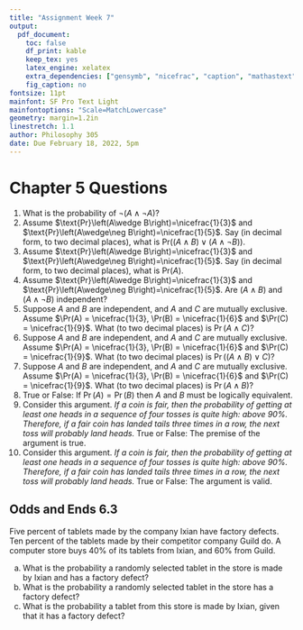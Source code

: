 ```yaml
---
title: "Assignment Week 7"
output:
  pdf_document:
    toc: false
    df_print: kable
    keep_tex: yes
    latex_engine: xelatex
    extra_dependencies: ["gensymb", "nicefrac", "caption", "mathastext"]
    fig_caption: no
fontsize: 11pt
mainfont: SF Pro Text Light
mainfontoptions: "Scale=MatchLowercase"
geometry: margin=1.2in
linestretch: 1.1
author: Philosophy 305
date: Due February 18, 2022, 5pm
---
```


# Chapter 5 Questions

1. What is the probability of $\neg\left(A\wedge\neg A\right)$?
2. Assume $\text{Pr}\left(A\wedge B\right)=\nicefrac{1}{3}$ and $\text{Pr}\left(A\wedge\neg B\right)=\nicefrac{1}{5}$. Say (in decimal form, to two decimal places), what is $\text{Pr}\left(\left(A\wedge B\right)\vee\left(A\wedge\neg B\right)\right)$.
3. Assume $\text{Pr}\left(A\wedge B\right)=\nicefrac{1}{3}$ and $\text{Pr}\left(A\wedge\neg B\right)=\nicefrac{1}{5}$. Say (in decimal form, to two decimal places), what is $\text{Pr}\left(A\right)$.
4. Assume $\text{Pr}\left(A\wedge B\right)=\nicefrac{1}{3}$ and $\text{Pr}\left(A\wedge\neg B\right)=\nicefrac{1}{5}$. Are $\left(A\wedge B\right)$ and $\left(A\wedge\neg B\right)$ independent?
5. Suppose $A$ and $B$ are independent, and $A$ and $C$ are mutually exclusive. Assume $\Pr(A) = \nicefrac{1}{3}, \Pr(B) = \nicefrac{1}{6}$ and $\Pr(C) = \nicefrac{1}{9}$. What (to two decimal places) is $\Pr(A \wedge C)$?
6. Suppose $A$ and $B$ are independent, and $A$ and $C$ are mutually exclusive. Assume $\Pr(A) = \nicefrac{1}{3}, \Pr(B) = \nicefrac{1}{6}$ and $\Pr(C) = \nicefrac{1}{9}$. What (to two decimal places) is $\Pr((A \wedge B) \vee C)$?
7. Suppose $A$ and $B$ are independent, and $A$ and $C$ are mutually exclusive. Assume $\Pr(A) = \nicefrac{1}{3}, \Pr(B) = \nicefrac{1}{6}$ and $\Pr(C) = \nicefrac{1}{9}$. What (to two decimal places) is $\Pr(A \wedge B)$?
8. True or False: If $\Pr(A) = \Pr(B)$ then $A$ and $B$ must be logically equivalent.
9. Consider this argument. _If a coin is fair, then the probability of getting at least one heads in a sequence of four tosses is quite high: above 90%. Therefore, if a fair coin has landed tails three times in a row, the next toss will probably land heads._ True or False: The premise of the argument is true.
10. Consider this argument. _If a coin is fair, then the probability of getting at least one heads in a sequence of four tosses is quite high: above 90%. Therefore, if a fair coin has landed tails three times in a row, the next toss will probably land heads._ True or False: The argument is valid.

## Odds and Ends 6.3

Five percent of tablets made by the company Ixian have factory defects. Ten percent of the tablets made by their competitor company Guild do. A computer store buys 40% of its tablets from Ixian, and 60% from Guild.

a. What is the probability a randomly selected tablet in the store is made by Ixian and has a factory defect?
b. What is the probability a randomly selected tablet in the store has a factory defect?
c. What is the probability a tablet from this store is made by Ixian, given that it has a factory defect?

